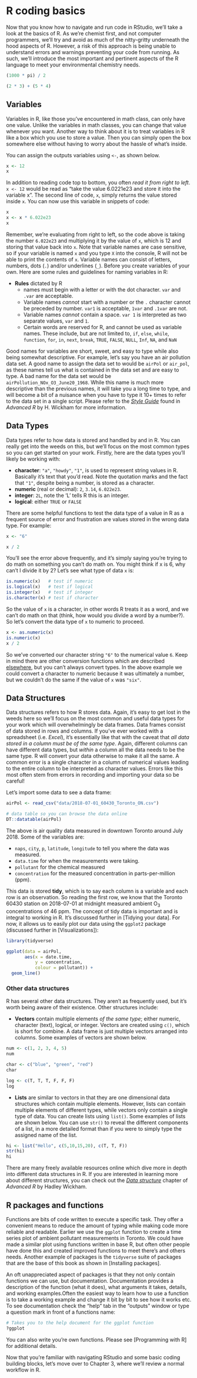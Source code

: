 
<!-- This header creates the chapter -->
# R coding basics

Now that you know how to navigate and run code in RStudio, we'll take a look at the basics of R. As we're chemist first, and not computer programmers, we'll try and avoid as much of the nitty-gritty underneath the hood aspects of R. However, a risk of this approach is being unable to understand errors and warnings preventing your code from running. As such, we'll introduce the most important and pertinent aspects of the R language to meet your environmental chemistry needs. 

```r
(1000 * pi) / 2

(2 * 3) + (5 * 4)
```

## Variables

Variables in R, like those you've encountered in math class, can only have one value. Unlike the variables in math classes, you can change that value whenever you want. Another way to think about it is to treat variables in R like a box which you use to store a value. Then you can simply open the box somewhere else without having to worry about the hassle of what's inside. 

You can assign the outputs variables using `<-`, as shown below. 

```r
x <- 12
x
```
In addition to reading code top to bottom, you often *read it from right to left*. `x <- 12` would be read as "take the value 6.0221e23 and store it into the variable x". The second line of code, `x`, simply returns the value stored inside `x`. You can now use this variable in snippets of code:

```r
x
x <- x * 6.022e23
x
```

Remember, we're evaluating from right to left, so the code above is taking the number `6.022e23` and multiplying it by the value of `x`, which is 12 and storing that value back into `x`. Note that variable names are case sensitive, so if your variable is named `x` and you type `X` into the console, R will not be able to print the contents of `x`. Variable names can consist of letters, numbers, dots (`.`) and/or underlines (`_`). Before you create variables of your own. Here are some rules and guidelines for naming variables in R: 

  - **Rules** dictated by R
    - names must begin with a letter or with the dot character. `var` and `.var` are acceptable.
    - Variable names *cannot* start with a number or the `.` character cannot be preceded by  number. `var1` is acceptable, `1var` and `.1var` are not. 
    - Variable names *cannot* contain a space. `var 1` is interpreted as two separate values, `var` and `1`. 
    - Certain words are reserved for R, and cannot be used as variable names. These include, but are not limited to, `if`, `else`, `while`, `function`, `for`, `in`, `next`, `break`, `TRUE`, `FALSE`, `NULL`, `Inf`, `NA`, and `NaN`

Good names for variables are short, sweet, and easy to type while also being somewhat descriptive. For example, let's say you have an air pollution data set. A good name to assign the data set to would be `airPol` or `air_pol`, as these names tell us what is contained in the data set and are easy to type. A bad name for the data set would be `airPollution_NOx_O3_June20_1968`. While this name is much more descriptive than the previous names, it will take you a long time to type, and will become a bit of a nuisance when you have to type it 10+ times to refer to the data set in a single script. Please refer to the [*Style Guide*](http://adv-r.had.co.nz/Style.html) found in *Advanced R* by H. Wickham for more information. 

## Data Types

Data types refer to how data is stored and handled by and in R. You can really get into the weeds on this, but we'll focus on the most common types so you can get started on your work. Firstly, here are the data types you'll likely be working with:

  - **character**: `"a"`, `"howdy"`, `"1"`, is used to represent string values in R. Basically it's text that you'd read. Note the quotation marks and the fact that `"1"`, despite being a number, is stored as a character.
  - **numeric** (real or decimal): `2`, `3.14`, `6.022e23`.
  - **integer**: `2L`, note the 'L' tells R this is an integer. 
  - **logical**: either `TRUE` or `FALSE` 
  
There are some helpful functions to test the data type of a value in R as a frequent source of error and frustration are values stored in the wrong data type. For example: 

```r
x <- "6"

x / 2
```
You'll see the error above frequently, and it's simply saying you're trying to do math on something you can't do math on. You might think if x is 6, why can't I divide it by 2? Let's see what type of data `x` is: 

```r
is.numeric(x)   # test if numeric 
is.logical(x)   # test if logical
is.integer(x)   # test if integer 
is.character(x) # test if character
```
So the value of `x` is a character, in other words R treats it as a word, and we can't do math on that (think, how would you divide a word by a number?). So let's convert the data type of `x` to numeric to proceed. 

```r
x <- as.numeric(x)
is.numeric(x)
x / 2
```

So we've converted our character string `"6"` to the numerical value `6`. Keep in mind there are other conversion functions which are described [elsewhere](https://www.geeksforgeeks.org/conversion-functions-in-r-programming/), but you can't always convert types. In the above example we could convert a character to numeric because it was ultimately a number, but we couldn't do the same if the value of `x` was `"six"`. 
  
## Data Structures

Data structures refers to how R stores data. Again, it's easy to get lost in the weeds here so we'll focus on the most common and useful data types for your work which will overwhelmingly be data frames. Data frames consist of data stored in rows and columns. If you've ever worked with a spreadsheet (i.e. *Excel*), it's essentially like that with the caveat that *all data stored in a column must be of the same type*. Again, different columns can have different data types, but *within* a column all the data needs to be the same type. R will convert your data otherwise to make it all the same. A common error is a single character in a column of numerical values leading to the entire column to be interpreted as character values. Errors like this most often stem from errors in recording and importing your data so be careful!

Let's import some data to see a data frame:

```r
airPol <- read_csv("data/2018-07-01_60430_Toronto_ON.csv")

# data table so you can browse the data online
DT::datatable(airPol)
```

The above is air quality data measured in downtown Toronto around July 2018. Some of the variables are:

  - `naps`, `city`, `p`, `latitude`, `longitude` to tell you where the data was measured. 
  - `data.time` for when the measurements were taking. 
  - `pollutant` for the chemical measured
  - `concentration` for the measured concentration in parts-per-million (ppm). 

This data is stored **tidy**, which is to say each column is a variable and each row is an observation. So reading the first row, we know that the Toronto 60430 station on 2018-07-01 at midnight measured ambient O~3~ concentrations of 46 ppm. The concept of tidy data is important and is integral to working in R. It's discussed further in [Tidying your data]. For now, it allows us to easily plot our data using the `ggplot2` package (discussed further in [Visualizations]):

```r
library(tidyverse)

ggplot(data = airPol, 
       aes(x = date.time, 
           y = concentration, 
           colour = pollutant)) +
  geom_line()
```

### Other data structures

R has several other data structures. They aren't as frequently used, but it's worth being aware of their existence. Other structures include: 

  - **Vectors** contain multiple elements *of the same type*; either numeric, character (text), logical, or integer. Vectors are created using `c()`, which is short for combine. A data frame is just multiple vectors arranged into columns. Some examples of vectors are shown below. 

```r
num <- c(1, 2, 3, 4, 5)
num

char <- c("blue", "green", "red")
char

log <- c(T, T, T, F, F, F)
log
```
  - **Lists** are similar to vectors in that they are one dimensional data structures which contain multiple elements. However, lists can contain multiple elements of different types, while vectors only contain a single type of data. You can create lists using `list()`. Some examples of lists are shown below. You can use `str()` to reveal the different components of a list, in a more detailed format than if you were to simply type the assigned name of the list.

```r
hi <- list("Hello", c(5,10,15,20), c(T, T, F))
str(hi)
hi
```

There are many freely available resources online which dive more in depth into different data structures in R. If you are interested in learning more about different structures, you can check out the  [*Data structure*](http://adv-r.had.co.nz/Data-structures.html) chapter of *Advanced R* by Hadley Wickham.

## R packages and functions

Functions are bits of code written to execute a specific task. They offer a convenient means to reduce the amount of typing while making code more reliable and readable. Earlier we use the `ggplot` function to create a time series plot of ambient pollutant measurements in Toronto. We could have made a similar plot using functions written in base R, but often other people have done this and created improved functions to meet there's and others needs. Another example of packages is the `tidyverse` suite of packages that are the base of this book as shown in [Installing packages]. 

An oft unappreciated aspect of packages is that they not only contain functions we can use, but documentation. Documentation provides a description of the function (what it does), what arguments it takes, details, and working examples.Often the easiest way to learn how to use a function is to take a working example and change it bit by bit to see how it works etc. To see documentation check the "help" tab in the "outputs" window or type a question mark in front of a functions name: 

```r
# Takes you to the help document for the ggplot function
?ggplot
```
You can also write you're own functions. Please see [Programming with R] for additional details. 
  
Now that you're familiar with navigating RStudio and some basic coding building blocks, let's move over to Chapter 3, where we'll review a normal workflow in R.

